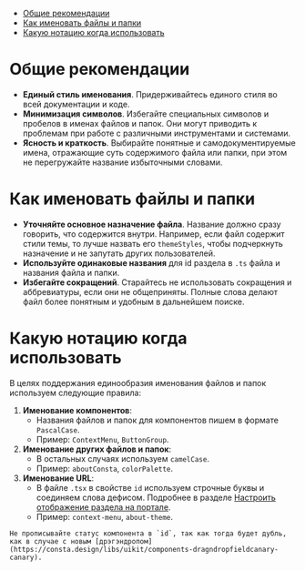 
<MdxMenu>

- [Общие рекомендации](#общие-рекомандации)
- [Как именовать файлы и папки](#как-именовать-файлы-и-папки)
- [Какую нотацию когда использовать](#какую-нотацию-когда-использовать)

</MdxMenu>

# Общие рекомендации

- **Единый стиль именования**. Придерживайтесь единого стиля во всей документации и коде.
- **Минимизация символов**. Избегайте специальных символов и пробелов в именах файлов и папок. Они могут приводить к проблемам при работе с различными инструментами и системами.
- **Ясность и краткость**. Выбирайте понятные и самодокументируемые имена, отражающие суть содержимого файла или папки, при этом не перегружайте название избыточными словами.

# Как именовать файлы и папки

- **Уточняйте основное назначение файла**. Название должно сразу говорить, что содержится внутри. Например, если файл содержит стили темы, то лучше назвать его `themeStyles`, чтобы подчеркнуть назначение и не запутать других пользователей.
- **Используйте одинаковые названия** для id раздела в `.ts` файла и названия файла и папки.
- **Избегайте сокращений**. Старайтесь не использовать сокращения и аббревиатуры, если они не общеприняты. Полные слова делают файл более понятным и удобным в дальнейшем поиске.

# Какую нотацию когда использовать

В целях поддержания единообразия именования файлов и папок используем следующие правила:

1.  **Именование компонентов**:
    - Названия файлов и папок для компонентов пишем в формате `PascalCase`.
    - Пример: `ContextMenu`, `ButtonGroup`.
2.  **Именование других файлов и папок**:
    - В остальных случаях используем `camelCase`.
    - Пример: `aboutConsta`, `colorPalette`.
3.  **Именование URL**:
    - В файле `.tsx` в свойстве `id` используем строчные буквы и соединяем слова дефисом. Подробнее в разделе [Настроить отображение раздела на портале](https://www.notion.so/d7b138c0fc6a4438a210e575ac90fa77?pvs=21).
    - Пример: `context-menu`, `about-theme`.

<MdxInformer status="alert">

    Не прописывайте статус компонента в `id`, так как тогда будет дубль, как в случае с новым [дрэгэндропом](https://consta.design/libs/uikit/components-dragndropfieldcanary-canary).

</MdxInformer>

